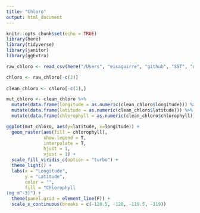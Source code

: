 ```yaml
---
title: "Chloro"
output: html_document
---
```


```r
knitr::opts_chunk$set(echo = TRUE)
library(here)
library(tidyverse)
library(janitor)
library(ggExtra)

```

```r
raw_chloro <- read_csv(here("/Users", "eisaguirre", "github", "SST", "data", "Chloro.csv"))

```

```r

chloro <- raw_chloro[-c(2)] 
  
clean_chloro <- chloro[-c(1),] 

mut_chloro <- clean_chloro %>% 
  mutate(data.frame(longitude = as.numeric(clean_chloro$longitude))) %>% 
  mutate(data.frame(latitude = as.numeric(clean_chloro$latitude))) %>% 
  mutate(data.frame(chlorophyll = as.numeric(clean_chloro$chlorophyll)))

```

```r

ggplot(mut_chloro, aes(y=latitude, x=longitude)) +
  geom_raster(aes(fill = chlorophyll), 
              show.legend = T, 
              interpolate = T, 
              hjust = 1, 
              vjust = 1) +
  scale_fill_viridis_c(option = "turbo") +
  theme_light() +
  labs(x = "Longitude",
       y = "Latitude",
       color = "",
       fill = "Chlorophyll 
(mg m^-3)") +
  theme(panel.grid = element_line(F)) +
  scale_x_continuous(breaks = c(-120.5, -120, -119.5, -119))

```


